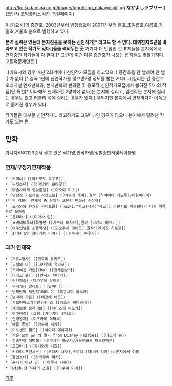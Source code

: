 http://kc.kodansha.co.jp/image/logo/logo_nakayoshil.jpg
'''なかよしラブリー'''
[http://kc.kodansha.co.jp/magazine/index.php/01034] (코단샤 코믹플러스 내의 특설페이지)

[나카요시]의 증간호. 2003년부터 발행됐으며 2007년 부터 봄호,초여름호,여름호,가을호,겨울호 순으로 발행하고 있다.

'''본격 실력은 있는데 본지진출을 못하는 신인작가[* 라고도 할 수 없다. 데뷔한지 5년을 바라보고 있는 작가도 있다.]들을 썩혀두는 곳''' 거기다 더 안습인 건 표지들을 본지쪽에서 연재중인 작가들이 다 한다.[* 그런데 이건 다른 증간호가 나오는 잡지들도 맞찮가지다. 고질적문제인듯.]

나카요시의 경우 매년 2회씩이나 신인작가모집을 하고있으니 증간호를 안 낼래야 안 낼수가 없다.[* 결국 1년에 신인작가를 많으면7명 정도를 뽑는 거다(...)]실리는 건 증간호 오리지널 연재만화와, 본지만화의 번외편 및 응모작,신인작가모집에서 뽑혀진 작가의 작품(단 특선[* 이라해도 현재까진 2명밖에 없다]은 본지에 실리고, 입선작은 본지에 실리는 경우도 있고 러블리 쪽에 실리는 경우가 있다.) 예외지만 본지에서 연재하다가 이쪽으로 옮겨진 경우가 있다.

작가들은 대부분 신인작가(...라고하기도 그렇다.)인 경우가 많으나 본지에서 밀려난 작가도 있는 편.

== 만화 ==
가나다ABC123순서
괄호 안은 작가명,원작자명/정발출판사및레이블명
=== 연재/부정기연재작품 ===
 * [거미녀] ([아키모토 요우코])
 * [늑대소년] ([미즈카미 와타루])
 * [마술사에게 입맞춤을] ([아오이 미츠])
 * [명탐정 키요시로 사건노트] ([에누에 케이],원작:[하야미네 가오루]/대원씨아이)[* 현 러블리 연재작 중 유일한 코단샤 만화상 수상작]
 * [오가와와 유쾌한 사이토들] ([wiki:"사쿄(작가)"사쿄]) ※본지로 이동됐다가 다시 이쪽으로 옮겨짐
 * [온타마♪] ([미아사 린])
 * [요계내비루나]특별편 ([키쿠다 미치요],원작:[이케다 미요코])
 * [여주인님은 초등학생] ([오오우치 에이코],원작:[레이죠 히로코])
 * [1학년 5반 살아가는 이야기] ([후쿠시마 하루카])
=== 과거 연재작 ===
 * [거유★형사] ([핫토리 유카코])
 * [교실의 나] ([다카우에 유리코])
 * [꼬마여신 카린]Chu+ ([코게돈보*])
 * [나데코 슛!] ([칸자키 유타카])
 * [러브퍼즐] (다카우에 유리코)
 * [무지개색 팔레트] ([유미미])
 * [반짝반짝 체인지100%-2] (후쿠시마 하루카)
 * [병아리 가든] ([네코베 네코])
 * [사립야바스기학원]시리즈 ([에즈키 히마와리])
 * [세레브한 슬레이브] ([세이즈키 마도카])
 * [아쿠비걸] (그림:[카미키타 후타고])
 * [안경왕자] (미즈카미 와타루)
 * [애플 퐁탕] ([키무라 치카])
 * [이노센트 월드] ([야마다 데이지])
 * [작은 요정 프티의 일기 from Disney Fairies] ([아스카 쥰])
 * [짐승인걸 어떡해] (후쿠시마 하루카/서울문화사 윙크컬렉션)
 * [코코아!] ([카시와기 시호])
 * [키라라☆프린세스] ([코다카 나오],스토리:[다나카 리카])※본지에서 이동
 * [행인소녀] ([카와무라 미카])
 * [혼자가 아닌 것] ([하루세 사쿠])
 * [wish 단 하나의 소원] ([이쿠미 미아])

[[각주]]
